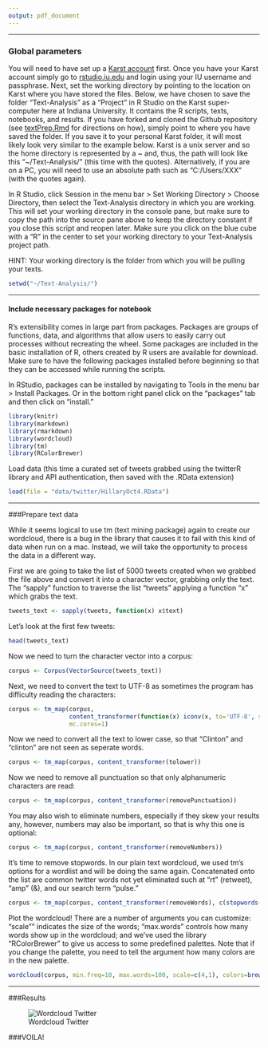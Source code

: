 ```yaml
---
output: pdf_document
---
```


***
### Global parameters 

You will need to have set up a [Karst account](https://kb.iu.edu/d/bezu#account) first. Once you have your Karst account simply go to [rstudio.iu.edu](https://rstudio.iu.edu/auth-sign-in) and login using your IU username and passphrase.  Next, set the working directory by pointing to the location on Karst where you have stored the files. Below, we have chosen to save the folder "Text-Analysis" as a "Project" in R Studio on the Karst super-computer here at Indiana University. It contains the R scripts, texts, notebooks, and results. If you have forked and cloned the Github repository (see [textPrep.Rmd](textPrep.Rmd) for directions on how), simply point to where you have saved the folder. If you save it to your personal Karst folder, it will most likely look very similar to the example below. Karst is a unix server and so the home directory is represented by a ~ and, thus, the path will look like this "~/Text-Analysis/" (this time with the quotes). Alternatively, if you are on a PC, you will need to use an absolute path such as "C:/Users/XXX" (with the quotes again).

In R Studio, click Session in the menu bar > Set Working Directory > Choose Directory, then select the Text-Analysis directory in which you are working. This will set your working directory in the console pane, but make sure to copy the path into the source pane above to keep the directory constant if you close this script and reopen later. Make sure you click on the blue cube with a "R" in the center to set your working directory to your Text-Analysis project path.

HINT: Your working directory is the folder from which you will be pulling your texts.


```r
setwd("~/Text-Analysis/")
```

***
#### Include necessary packages for notebook 

R's extensibility comes in large part from packages. Packages are groups of functions, data, and algorithms that allow users to easily carry out processes without recreating the wheel. Some packages are included in the basic installation of R, others created by R users are available for download. Make sure to have the following packages installed before beginning so that they can be accessed while running the scripts.

In RStudio, packages can be installed by navigating to Tools in the menu bar > Install Packages. Or in the bottom right panel click on the "packages" tab and then click on "install."

```r
library(knitr)
library(markdown)
library(rmarkdown)
library(wordcloud)
library(tm)
library(RColorBrewer)
```

Load data (this time a curated set of tweets grabbed using the twitterR library and API authentication, then saved with the .RData extension)

```r
load(file = "data/twitter/HillaryOct4.RData")
```

***
###Prepare text data

While it seems logical to use tm (text mining package) again to create our wordcloud, there is a bug in the library that causes it to fail with this kind of data when run on a mac. Instead, we will take the opportunity to process the data in a different way.

First we are going to take the list of 5000 tweets created when we grabbed the file above and convert it into a character vector, grabbing only the text. The "sapply" function to traverse the list "tweets" applying a function "x" which grabs the text. 

```r
tweets_text <- sapply(tweets, function(x) x$text)
```

Let's look at the first few tweets:

```r
head(tweets_text)
```
Now we need to turn the character vector into a corpus:
```r
corpus <- Corpus(VectorSource(tweets_text))
```
Next, we need to convert the text to UTF-8 as sometimes the program has difficulty reading the characters:
```r
corpus <- tm_map(corpus,
                 content_transformer(function(x) iconv(x, to='UTF-8', sub='byte')),
                 mc.cores=1)
```
Now we need to convert all the text to lower case, so that "Clinton" and "clinton" are not seen as seperate words.
```r
corpus <- tm_map(corpus, content_transformer(tolower))
```
Now we need to remove all punctuation so that only alphanumeric characters are read:
```r
corpus <- tm_map(corpus, content_transformer(removePunctuation))
```
You may also wish to eliminate numbers, especially if they skew your results any, however, numbers may also be important, so that is why this one is optional:
```r
corpus <- tm_map(corpus, content_transformer(removeNumbers))
```

It's time to remove stopwords. In our plain text wordcloud, we used tm's options for a wordlist and will be doing the same again. Concatenated onto the list are common twitter words not yet eliminated such at "rt" (retweet), "amp" (&), and our search term "pulse."

```r
corpus <- tm_map(corpus, content_transformer(removeWords), c(stopwords("english"),'amp','rt','http', 'https','httpstc','httpst','httpstco', 'marketing', 'hillary', 'dont'))
```

Plot the wordcloud! There are a number of arguments you can customize: "scale"" indicates the size of the words; "max.words" controls how many words show up in the wordcloud; and we've used the library "RColorBrewer" to give us access to some predefined palettes. Note that if you change the palette, you need to tell the argument how many colors are in the new palette. 

```r
wordcloud(corpus, min.freq=10, max.words=100, scale=c(4,1), colors=brewer.pal(8, "Dark2"))
```
***
###Results

![Wordcloud Twitter](./result-imgs/wordCloudTwitter.png)

###VOILA!
